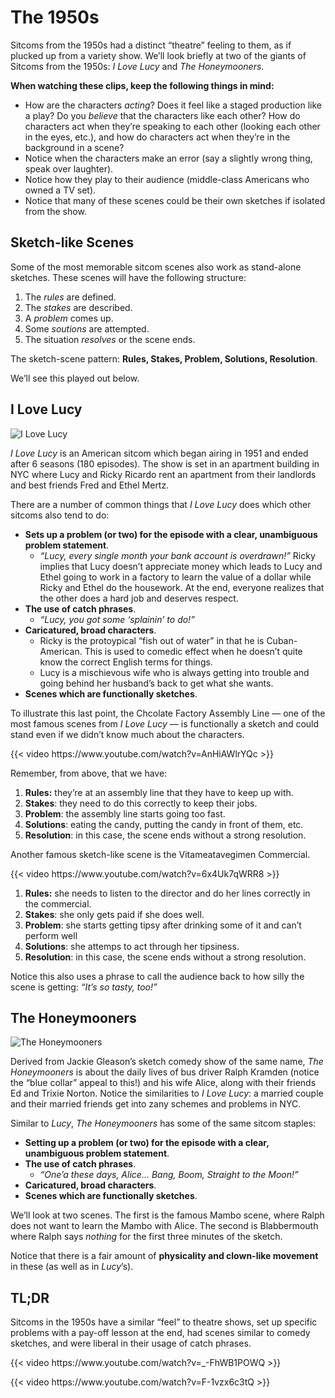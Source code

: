 # The 1950s

Sitcoms from the 1950s had a distinct "theatre" feeling to them, as if plucked up from a variety show.  We'll look briefly at two of the giants of Sitcoms from the 1950s: _I Love Lucy_ and _The Honeymooners_.

**When watching these clips, keep the following things in mind:**

- How are the characters _acting_?  Does it feel like a staged production like a play?  Do you _believe_ that the characters like each other?  How do characters act when they're speaking to each other (looking each other in the eyes, etc.), and how do characters act when they're in the background in a scene?
- Notice when the characters make an error (say a slightly wrong thing, speak over laughter).
- Notice how they play to their audience (middle-class Americans who owned a TV set).
- Notice that many of these scenes could be their own sketches if isolated from the show.

## Sketch-like Scenes

Some of the most memorable sitcom scenes also work as stand-alone sketches.  These scenes will have the following structure:

1. The _rules_ are defined.
2. The _stakes_ are described.
3. A _problem_ comes up.
4. Some _soutions_ are attempted.
5. The situation _resolves_ or the scene ends.

:::{.callout-info}
The sketch-scene pattern: **Rules, Stakes, Problem, Solutions, Resolution**.
:::

We'll see this played out below.


## I Love Lucy

![](I_love_lucy_1956.jpeg "I Love Lucy")

_I Love Lucy_ is an American sitcom which began airing in 1951 and ended after 6 seasons (180 episodes).  The show is set in an apartment building in NYC where Lucy and Ricky Ricardo rent an apartment from their landlords and best friends Fred and Ethel Mertz.

There are a number of common things that _I Love Lucy_ does which other sitcoms also tend to do:

- **Sets up a problem (or two) for the episode with a clear, unambiguous problem statement**. 
  - _"Lucy, every single month your bank account is overdrawn!"_  Ricky implies that Lucy doesn't appreciate money which leads to Lucy and Ethel going to work in a factory to learn the value of a dollar while Ricky and Ethel do the housework.  At the end, everyone realizes that the other does a hard job and deserves respect.
- **The use of catch phrases**.  
  - _"Lucy, you got some 'splainin' to do!"_
- **Caricatured, broad characters**.
  - Ricky is the protoypical "fish out of water" in that he is Cuban-American.  This is used to comedic effect when he doesn't quite know the correct English terms for things.
  - Lucy is a mischievous wife who is always getting into trouble and going behind her husband's back to get what she wants.
- **Scenes which are functionally sketches**.

To illustrate this last point, the Chcolate Factory Assembly Line --- one of the most famous scenes from _I Love Lucy_ --- is functionally a sketch and could stand even if we didn't know much about the characters.

{{< video https://www.youtube.com/watch?v=AnHiAWlrYQc >}}

Remember, from above, that we have:

1. **Rules:** they're at an assembly line that they have to keep up with.
2. **Stakes**: they need to do this correctly to keep their jobs.
3. **Problem**: the assembly line starts going too fast.
4. **Solutions**: eating the candy, putting the candy in front of them, etc.
5. **Resolution**: in this case, the scene ends without a strong resolution.

Another famous sketch-like scene is the Vitameatavegimen Commercial.

{{< video https://www.youtube.com/watch?v=6x4Uk7qWRR8 >}}

1. **Rules:** she needs to listen to the director and do her lines correctly in the commercial.
2. **Stakes**: she only gets paid if she does well. 
3. **Problem**: she starts getting tipsy after drinking some of it and can't perform well
4. **Solutions**: she attemps to act through her tipsiness.
5. **Resolution**: in this case, the scene ends without a strong resolution.

Notice this also uses a phrase to call the audience back to how silly the scene is getting: _"It's so tasty, too!"_ 

## The Honeymooners

![](The_Honeymooners_full_cast_1955.jpeg "The Honeymooners")

Derived from Jackie Gleason's sketch comedy show of the same name, _The Honeymooners_ is about the daily lives of bus driver Ralph Kramden (notice the "blue collar" appeal to this!) and his wife Alice, along with their friends Ed and Trixie Norton.  Notice the similarities to _I Love Lucy_: a married couple and their married friends get into zany schemes and problems in NYC.

Similar to _Lucy_, _The Honeymooners_ has some of the same sitcom staples:

- **Setting up a problem (or two) for the episode with a clear, unambiguous problem statement**. 
- **The use of catch phrases**.  
  - _"One'a these days, Alice... Bang, Boom, Straight to the Moon!"_
- **Caricatured, broad characters**.
- **Scenes which are functionally sketches**.

We'll look at two scenes.  The first is the famous Mambo scene, where Ralph does not want to learn the Mambo with Alice.  The second is Blabbermouth where Ralph says _nothing_ for the first three minutes of the sketch.

:::{.callout-info}
Notice that there is a fair amount of **physicality and clown-like movement** in these (as well as in _Lucy_'s).
:::

## TL;DR

Sitcoms in the 1950s have a similar "feel" to theatre shows, set up specific problems with a pay-off lesson at the end, had scenes similar to comedy sketches, and were liberal in their usage of catch phrases.

{{< video https://www.youtube.com/watch?v=_-FhWB1POWQ >}}

{{< video https://www.youtube.com/watch?v=F-1vzx6c3tQ >}}
